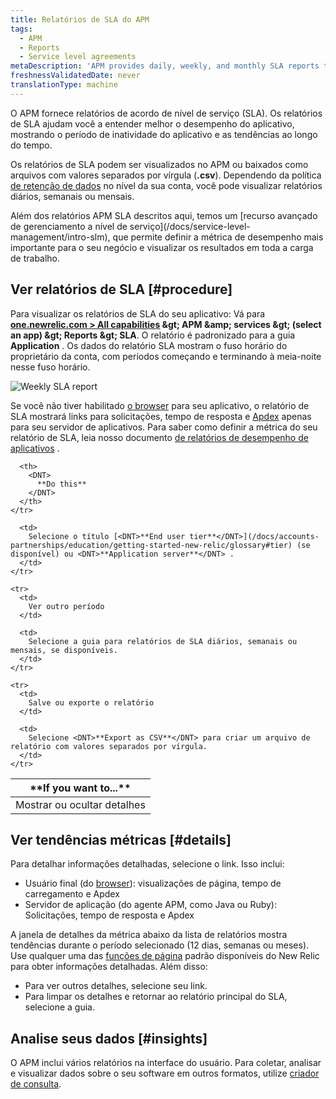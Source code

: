 ```yaml
---
title: Relatórios de SLA do APM
tags:
  - APM
  - Reports
  - Service level agreements
metaDescription: 'APM provides daily, weekly, and monthly SLA reports to view or download from the user interface.'
freshnessValidatedDate: never
translationType: machine
---
```


O APM fornece relatórios de acordo de nível de serviço (SLA). Os relatórios de SLA ajudam você a entender melhor o desempenho do aplicativo, mostrando o período de inatividade do aplicativo e as tendências ao longo do tempo.

Os relatórios de SLA podem ser visualizados no APM ou baixados como arquivos com valores separados por vírgula (<DNT>**.csv**</DNT>). Dependendo da política [de retenção de dados](/docs/subscriptions/data-retention) no nível da sua conta, você pode visualizar relatórios diários, semanais ou mensais.

<Callout variant="important">
  Além dos relatórios APM SLA descritos aqui, temos um [recurso avançado de gerenciamento a nível de serviço](/docs/service-level-management/intro-slm), que permite definir a métrica de desempenho mais importante para o seu negócio e visualizar os resultados em toda a carga de trabalho.
</Callout>

## Ver relatórios de SLA [#procedure]

Para visualizar os relatórios de SLA do seu aplicativo: Vá para <DNT>**[one.newrelic.com > All capabilities](https://one.newrelic.com/all-capabilities) &amp;gt; APM &amp;amp; services &amp;gt; (select an app) &amp;gt; Reports &amp;gt; SLA**</DNT>. O relatório é padronizado para a guia <DNT>**Application**</DNT> . Os dados do relatório SLA mostram o fuso horário do proprietário da conta, com períodos começando e terminando à meia-noite nesse fuso horário.

<img
  title="Weekly SLA report"
  alt="Weekly SLA report"
  src="/images/apm_screenshot-crop_weekly-sla-report.webp"
/>

Se você não tiver habilitado [o browser](/docs/new-relic-browser/page-load-timing-process) para seu aplicativo, o relatório de SLA mostrará links para solicitações, tempo de resposta e [Apdex](/docs/site/apdex-measuring-user-satisfaction) apenas para seu servidor de aplicativos. Para saber como definir a métrica do seu relatório de SLA, leia nosso documento [de relatórios de desempenho de aplicativos](/docs/apm/reports/performance-reports) .

<table>
  <thead>
    <tr>
      <th width={200}>
        <DNT>
          **If you want to...**
        </DNT>
      </th>

      <th>
        <DNT>
          **Do this**
        </DNT>
      </th>
    </tr>
  </thead>

  <tbody>
    <tr>
      <td>
        Mostrar ou ocultar detalhes
      </td>

      <td>
        Selecione o título [<DNT>**End user tier**</DNT>](/docs/accounts-partnerships/education/getting-started-new-relic/glossary#tier) (se disponível) ou <DNT>**Application server**</DNT> .
      </td>
    </tr>

    <tr>
      <td>
        Ver outro período
      </td>

      <td>
        Selecione a guia para relatórios de SLA diários, semanais ou mensais, se disponíveis.
      </td>
    </tr>

    <tr>
      <td>
        Salve ou exporte o relatório
      </td>

      <td>
        Selecione <DNT>**Export as CSV**</DNT> para criar um arquivo de relatório com valores separados por vírgula.
      </td>
    </tr>
  </tbody>
</table>

## Ver tendências métricas [#details]

Para detalhar informações detalhadas, selecione o link. Isso inclui:

* Usuário final (do [browser](/docs/browser/new-relic-browser/welcome-new-relic-browser/new-relic-browser)): visualizações de página, tempo de carregamento e Apdex
* Servidor de aplicação (do agente APM, como Java ou Ruby): Solicitações, tempo de resposta e Apdex

A janela de detalhes da métrica abaixo da lista de relatórios mostra tendências durante o período selecionado (12 dias, semanas ou meses). Use qualquer uma das [funções de página](/docs/site/standard-dashboard-features) padrão disponíveis do New Relic para obter informações detalhadas. Além disso:

* Para ver outros detalhes, selecione seu link.
* Para limpar os detalhes e retornar ao relatório principal do SLA, selecione a guia.

## Analise seus dados [#insights]

O APM inclui vários relatórios na interface do usuário. Para coletar, analisar e visualizar dados sobre o seu software em outros formatos, utilize [criador de consulta](/docs/query-your-data/explore-query-data/query-builder/introduction-query-builder).
